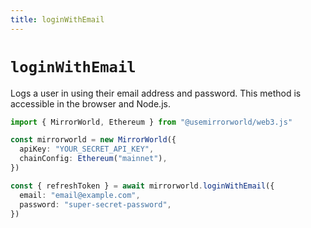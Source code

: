```yaml
---
title: loginWithEmail
---
```


# `loginWithEmail`

Logs a user in using their email address and password. This method is accessible
in the browser and Node.js.

```ts
import { MirrorWorld, Ethereum } from "@usemirrorworld/web3.js"

const mirrorworld = new MirrorWorld({
  apiKey: "YOUR_SECRET_API_KEY",
  chainConfig: Ethereum("mainnet"),
})

const { refreshToken } = await mirrorworld.loginWithEmail({
  email: "email@example.com",
  password: "super-secret-password",
})
```
